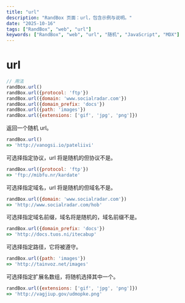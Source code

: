 ```yaml
---
title: "url"
description: "RandBox 页面：url，包含示例与说明。"
date: "2025-10-16"
tags: ["RandBox", "web", "url"]
keywords: ["RandBox", "web", "url", "随机", "JavaScript", "MDX"]
---
```


# url

```js
// 用法
randBox.url()
randBox.url({protocol: 'ftp'})
randBox.url({domain: 'www.socialradar.com'})
randBox.url({domain_prefix: 'docs'})
randBox.url({path: 'images'})
randBox.url({extensions: ['gif', 'jpg', 'png']})
```

返回一个随机 url。

```js
randBox.url()
=> 'http://vanogsi.io/pateliivi'
```

可选择指定协议，url 将是随机的但协议不是。

```js
randBox.url({protocol: 'ftp'})
=> 'ftp://mibfu.nr/kardate'
```

可选择指定域名，url 将是随机的但域名不是。

```js
randBox.url({domain: 'www.socialradar.com'})
=> 'http://www.socialradar.com/hob'
```

可选择指定域名前缀，域名将是随机的，域名前缀不是。

```js
randBox.url({domain_prefix: 'docs'})
=> 'http://docs.tuos.ni/itecabup'
```

可选择指定路径，它将被遵守。

```js
randBox.url({path: 'images'})
=> 'http://tainvoz.net/images'
```

可选择指定扩展名数组，将随机选择其中一个。

```js
randBox.url({extensions: ['gif', 'jpg', 'png']})
=> 'http://vagjiup.gov/udmopke.png'
```
